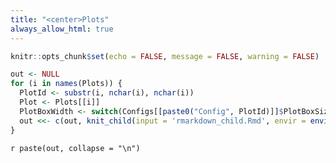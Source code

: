 ```yaml
---
title: "<center>Plots"
always_allow_html: true
---
```


```r
knitr::opts_chunk$set(echo = FALSE, message = FALSE, warning = FALSE)
```


```r
out <- NULL
for (i in names(Plots)) {
  PlotId <- substr(i, nchar(i), nchar(i))
  Plot <- Plots[[i]]
  PlotBoxWidth <- switch(Configs[[paste0("Config", PlotId)]]$PlotBoxSize[1], "large" = 12, "big" = 9, "normal" = 6, "small" = 3)
  out <<- c(out, knit_child(input = 'rmarkdown_child.Rmd', envir = environment()))
}
```

`r paste(out, collapse = "\n")`